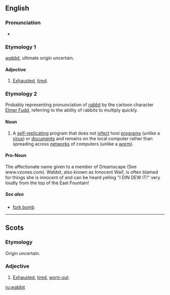 ==English==

===Pronunciation===
*{{IPA|/ˈwæbɪt/}}
*:{{rhymes|æbɪt}}

===Etymology 1===
{{Sco.}} ''[[#Scots|wabbit]]'', ultimate origin uncertain.

====Adjective====
{{en-adj}}

# {{Scotland}} [[exhausted|Exhausted]], [[tired]].

===Etymology 2===
Probably representing pronunciation of ''[[rabbit]]'' by the cartoon character [[w:Elmer Fudd|Elmer Fudd]], referring to the ability of rabbits to multiply quickly.

====Noun====
{{wikipedia}}
{{en-noun}}

# {{computing}} A [[self-replicating]] program that does not [[infect]] host [[program]]s (unlike a [[virus]]) or [[document]]s and remains on the local computer rather than spreading across [[network]]s of computers (unlike a [[worm]]).


====Pro-Noun====
The affectionate name given to a member of Dreamscape (See www.vzones.com). Wabbit, also known as Innocent Waif, is often blamed for things she is innocent of and can be heard yelling "I DIN DEW IT!" very loudly from the top of the East Fountain!
=====See also=====
*[[fork bomb]]

----

==Scots==

===Etymology===
Origin uncertain.

===Adjective===
{{sco-adj}}

# [[exhausted|Exhausted]], [[tired]], [[worn-out]].

[[ru:wabbit]]